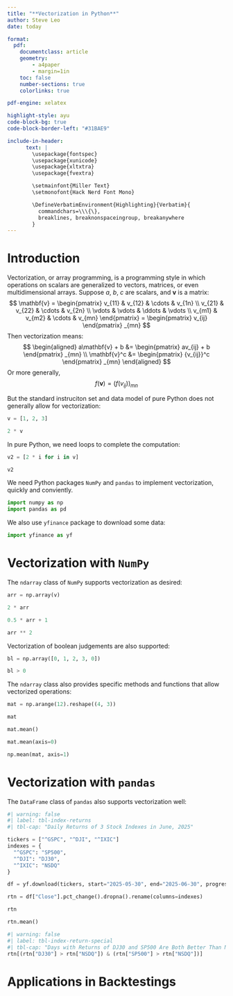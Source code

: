 ```yaml
---
title: "**Vectorization in Python**"
author: Steve Leo
date: today

format:
  pdf:
    documentclass: article
    geometry:
        - a4paper
        - margin=1in 
    toc: false
    number-sections: true
    colorlinks: true

pdf-engine: xelatex

highlight-style: ayu
code-block-bg: true
code-block-border-left: "#31BAE9"

include-in-header: 
      text: |
        \usepackage{fontspec}
        \usepackage{xunicode}
        \usepackage{xltxtra}
        \usepackage{fvextra}

        \setmainfont{Miller Text}
        \setmonofont{Hack Nerd Font Mono}

        \DefineVerbatimEnvironment{Highlighting}{Verbatim}{
          commandchars=\\\{\},
          breaklines, breaknonspaceingroup, breakanywhere
        }
---
```


# Introduction
Vectorization, or array programming, is a programming style in which operations on scalars are generalized to vectors, matrices, or even multidimensional arrays. Suppose $a$, $b$, $c$ are scalars, and $\mathbf{v}$ is a matrix:
$$
\mathbf{v} =
\begin{pmatrix}
v_{11} & v_{12} & \cdots & v_{1n}
\\
v_{21} & v_{22} & \cdots & v_{2n}
\\
\vdots & \vdots & \ddots & \vdots
\\
v_{m1} & v_{m2} & \cdots & v_{mn}
\end{pmatrix}
= 
\begin{pmatrix}
v_{ij}
\end{pmatrix}
_{mn}
$$
Then vectorization means:
$$
\begin{aligned}
a\mathbf{v} + b &= 
\begin{pmatrix}
av_{ij} + b
\end{pmatrix}
_{mn}
\\
\mathbf{v}^c &= 
\begin{pmatrix}
{v_{ij}}^c
\end{pmatrix}
_{mn}
\end{aligned}
$$
Or more generally, 
$$
f\left(\mathbf{v}\right) = \left(f\left(v_{ij}\right)\right)_{mn}
$$

But the standard instruciton set and data model of pure Python does not generally allow for vectorization:
```python
v = [1, 2, 3]

2 * v
```
In pure Python, we need loops to complete the computation:
```python
v2 = [2 * i for i in v]

v2
```

We need Python packages `NumPy` and `pandas` to implement vectorization, quickly and conviently.
```python
import numpy as np
import pandas as pd
```

We also use `yfinance` package to download some data:
```python
import yfinance as yf
```

# Vectorization with `NumPy`
The `ndarray` class of `NumPy` supports vectorization as desired:
```python
arr = np.array(v)

2 * arr
```

```python
0.5 * arr + 1 
```

```python
arr ** 2
```

Vectorization of boolean judgements are also supported:
```python
bl = np.array([0, 1, 2, 3, 0])

bl > 0
```

The `ndarray` class also provides specific methods and functions that allow vectorized operations:
```python
mat = np.arange(12).reshape((4, 3))

mat
```

```python
mat.mean()
```

```python
mat.mean(axis=0)
```

```python
np.mean(mat, axis=1)
```

# Vectorization with `pandas`
The `DataFrame` class of `pandas` also supports vectorization well:
```python
#| warning: false
#| label: tbl-index-returns
#| tbl-cap: "Daily Returns of 3 Stock Indexes in June, 2025"

tickers = ["^GSPC", "^DJI", "^IXIC"]
indexes = {
  "^GSPC": "SP500",
  "^DJI": "DJ30",
  "^IXIC": "NSDQ"
}

df = yf.download(tickers, start="2025-05-30", end="2025-06-30", progress=False)

rtn = df["Close"].pct_change().dropna().rename(columns=indexes)

rtn
```

```python
rtn.mean()
```

```python
#| warning: false
#| label: tbl-index-return-special
#| tbl-cap: "Days with Returns of DJ30 and SP500 Are Both Better Than NSDQ in June, 2025"
rtn[(rtn["DJ30"] > rtn["NSDQ"]) & (rtn["SP500"] > rtn["NSDQ"])]
```

# Applications in Backtestings